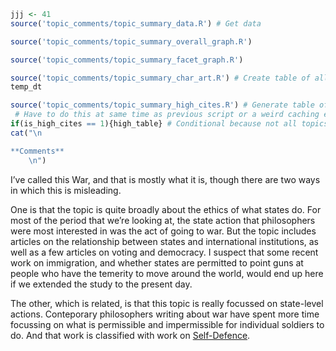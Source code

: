 ```r
jjj <- 41
source('topic_comments/topic_summary_data.R') # Get data
```

```r
source('topic_comments/topic_summary_overall_graph.R')
```

```r
source('topic_comments/topic_summary_facet_graph.R')
```

```r
source('topic_comments/topic_summary_char_art.R') # Create table of all articles in topic
temp_dt
```

```r
source('topic_comments/topic_summary_high_cites.R') # Generate table of highly cited articles. 
 # Have to do this at same time as previous script or a weird caching error occurs.
if(is_high_cites == 1){high_table} # Conditional because not all topics have high cites
cat("\n

**Comments**
	\n")
```

I've called this War, and that is mostly what it is, though there are two ways in which this is misleading. 

One is that the topic is quite broadly about the ethics of what states do. For most of the period that we're looking at, the state action that philosophers were most interested in was the act of going to war. But the topic includes articles on the relationship between states and international institutions, as well as a few articles on voting and democracy. I suspect that some recent work on immigration, and whether states are permitted to point guns at people who have the temerity to move around the world, would end up here if we extended the study to the present day.

The other, which is related, is that this topic is really focussed on state-level actions. Conteporary philosophers writing about war have spent more time focussing on what is permissible and impermissible for individual soldiers to do. And that work is classified with work on [Self-Defence](#topic71).
